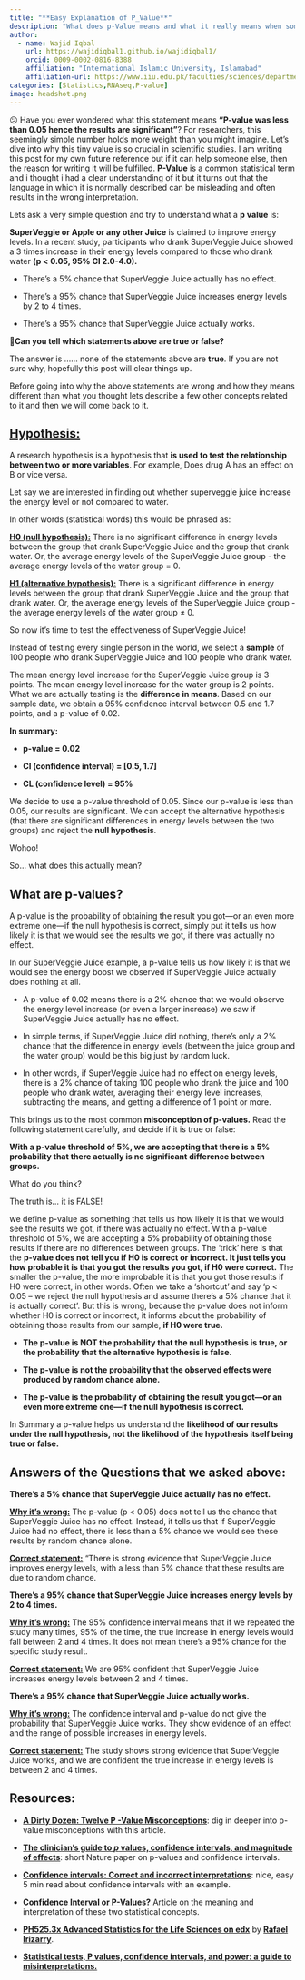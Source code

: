 ```yaml
---
title: "**Easy Explanation of P_Value**"
description: "What does p-Value means and what it really means when someone says that p-value was less than 0.05 "
author:
  - name: Wajid Iqbal
    url: https://wajidiqbal1.github.io/wajidiqbal1/
    orcid: 0009-0002-0816-8388
    affiliation: "International Islamic University, Islamabad"
    affiliation-url: https://www.iiu.edu.pk/faculties/sciences/department-of-biotechnology-bioinformatics/
categories: [Statistics,RNAseq,P-value]
image: headshot.png
---
```


😕 Have you ever wondered what this statement means **"P-value was less than 0.05 hence the results are significant"**? For researchers, this seemingly simple number holds more weight than you might imagine. Let’s dive into why this tiny value is so crucial in scientific studies. I am writing this post for my own future reference but if it can help someone else, then the reason for writing it will be fulfilled. **P-Value** is a common statistical term and i thought i had a clear understanding of it but it turns out that the language in which it is normally described can be misleading and often results in the wrong interpretation.

Lets ask a very simple question and try to understand what a **p value** is:

**SuperVeggie or Apple or any other Juice** is claimed to improve energy levels. In a recent study, participants who drank SuperVeggie Juice showed a 3 times increase in their energy levels compared to those who drank water **(p \< 0.05, 95% CI 2.0-4.0).**

-   There's a 5% chance that SuperVeggie Juice actually has no effect.

-   There's a 95% chance that SuperVeggie Juice increases energy levels by 2 to 4 times.

-   There's a 95% chance that SuperVeggie Juice actually works.

🤔**Can you tell which statements above are true or false?**

The answer is ...... none of the statements above are **true**. If you are not sure why, hopefully this post will clear things up.

Before going into why the above statements are wrong and how they means different than what you thought lets describe a few other concepts related to it and then we will come back to it.

## [**Hypothesis:**]{.underline}

A research hypothesis is a hypothesis that **is used to test the relationship between two or more variables**. For example, Does drug A has an effect on B or vice versa.

Let say we are interested in finding out whether superveggie juice increase the energy level or not compared to water.

In other words (statistical words) this would be phrased as:

[**H0 (null hypothesis):**]{.underline} There is no significant difference in energy levels between the group that drank SuperVeggie Juice and the group that drank water. Or, the average energy levels of the SuperVeggie Juice group - the average energy levels of the water group = 0.

[**H1 (alternative hypothesis):**]{.underline} There is a significant difference in energy levels between the group that drank SuperVeggie Juice and the group that drank water. Or, the average energy levels of the SuperVeggie Juice group - the average energy levels of the water group ≠ 0.

So now it’s time to test the effectiveness of SuperVeggie Juice!

Instead of testing every single person in the world, we select a **sample** of 100 people who drank SuperVeggie Juice and 100 people who drank water.

The mean energy level increase for the SuperVeggie Juice group is 3 points. The mean energy level increase for the water group is 2 points. What we are actually testing is the **difference in means**. Based on our sample data, we obtain a 95% confidence interval between 0.5 and 1.7 points, and a p-value of 0.02.

**In summary:**

-   **p-value = 0.02**

-   **CI (confidence interval) = \[0.5, 1.7\]**

-   **CL (confidence level) = 95%**

We decide to use a p-value threshold of 0.05. Since our p-value is less than 0.05, our results are significant. We can accept the alternative hypothesis (that there are significant differences in energy levels between the two groups) and reject the **null hypothesis**.

Wohoo!

So… what does this actually mean?

## **What are p-values?**

A p-value is the probability of obtaining the result you got—or an even more extreme one—if the null hypothesis is correct, simply put it tells us how likely it is that we would see the results we got, if there was actually no effect.

In our SuperVeggie Juice example, a p-value tells us how likely it is that we would see the energy boost we observed if SuperVeggie Juice actually does nothing at all.

-   A p-value of 0.02 means there is a 2% chance that we would observe the energy level increase (or even a larger increase) we saw if SuperVeggie Juice actually has no effect.

-   In simple terms, if SuperVeggie Juice did nothing, there's only a 2% chance that the difference in energy levels (between the juice group and the water group) would be this big just by random luck.

-   In other words, if SuperVeggie Juice had no effect on energy levels, there is a 2% chance of taking 100 people who drank the juice and 100 people who drank water, averaging their energy level increases, subtracting the means, and getting a difference of 1 point or more.

This brings us to the most common **misconception of p-values.** Read the following statement carefully, and decide if it is true or false:

**With a p-value threshold of 5%, we are accepting that there is a 5% probability that there actually is no significant difference between groups.**

What do you think?

The truth is… it is FALSE!

we define p-value as something that tells us how likely it is that we would see the results we got, if there was actually no effect. With a p-value threshold of 5%, we are accepting a 5% probability of obtaining those results if there are no differences between groups. The ‘trick’ here is that the **p-value does not tell you if H0 is correct or incorrect. It just tells you how probable it is that you got the results you got, if H0 were correct.** The smaller the p-value, the more improbable it is that you got those results if H0 were correct, in other words. Often we take a ‘shortcut’ and say ‘p \< 0.05 – we reject the null hypothesis and assume there’s a 5% chance that it is actually correct’. But this is wrong, because the p-value does not inform whether H0 is correct or incorrect, it informs about the probability of obtaining those results from our sample, **if H0 were true.**

::: callout-tip
-   **The p-value is NOT the probability that the null hypothesis is true, or the probability that the alternative hypothesis is false.**

-   **The p-value is not the probability that the observed effects were produced by random chance alone.**

-   **The p-value is the probability of obtaining the result you got—or an even more extreme one—if the null hypothesis is correct.**
:::

In Summary a p-value helps us understand the **likelihood of our results under the null hypothesis, not the likelihood of the hypothesis itself being true or false.**

## **Answers of the Questions that we asked above:**

**There's a 5% chance that SuperVeggie Juice actually has no effect.**

[**Why it's wrong:**]{.underline} The p-value (p \< 0.05) does not tell us the chance that SuperVeggie Juice has no effect. Instead, it tells us that if SuperVeggie Juice had no effect, there is less than a 5% chance we would see these results by random chance alone.

[**Correct statement:**]{.underline} "There is strong evidence that SuperVeggie Juice improves energy levels, with a less than 5% chance that these results are due to random chance.

**There's a 95% chance that SuperVeggie Juice increases energy levels by 2 to 4 times.**

[**Why it's wrong:**]{.underline} The 95% confidence interval means that if we repeated the study many times, 95% of the time, the true increase in energy levels would fall between 2 and 4 times. It does not mean there's a 95% chance for the specific study result.

[**Correct statement:**]{.underline} We are 95% confident that SuperVeggie Juice increases energy levels between 2 and 4 times.

**There's a 95% chance that SuperVeggie Juice actually works.**

[**Why it's wrong:**]{.underline} The confidence interval and p-value do not give the probability that SuperVeggie Juice works. They show evidence of an effect and the range of possible increases in energy levels.

[**Correct statement:**]{.underline} The study shows strong evidence that SuperVeggie Juice works, and we are confident the true increase in energy levels is between 2 and 4 times.

## **Resources:**

-   [**A Dirty Dozen: Twelve P -Value Misconceptions**](https://www.clinicalkey.com.au/#!/content/playContent/1-s2.0-S0037196308000620?returnurl=https:%2F%2Flinkinghub.elsevier.com%2Fretrieve%2Fpii%2FS0037196308000620%3Fshowall%3Dtrue&referrer=https:%2F%2Fpubmed.ncbi.nlm.nih.gov%2F): dig in deeper into p-value misconceptions with this article.

-   [**The clinician’s guide to *p* values, confidence intervals, and magnitude of effects**](https://www.nature.com/articles/s41433-021-01863-w): short Nature paper on p-values and confidence intervals.

-   [**Confidence intervals: Correct and incorrect interpretations**](https://medium.com/@andersongimino/confidence-intervals-correct-and-incorrect-interpretations-bdc76cabbab): nice, easy 5 min read about confidence intervals with an example.

-   [**Confidence Interval or P-Values?**](https://www.ncbi.nlm.nih.gov/pmc/articles/PMC2689604/) Article on the meaning and interpretation of these two statistical concepts.

-   [**PH525.3x Advanced Statistics for the Life Sciences on edx**](https://courses.edx.org/courses/course-v1:HarvardX+PH525.3x+1T2018/0b42cffa7c6e4c559bf74f93fb864a59/) by [**Rafael Irizarry**](http://rafalab.github.io/).

-   [**Statistical tests, P values, confidence intervals, and power: a guide to misinterpretations.**](https://www.ncbi.nlm.nih.gov/pmc/articles/PMC4877414/)
